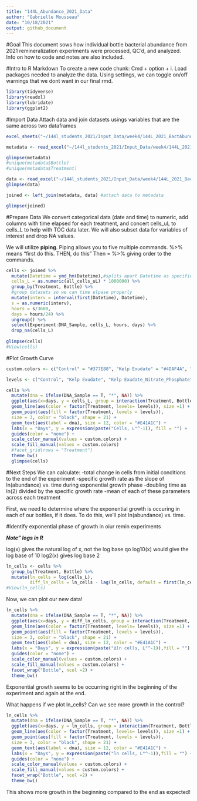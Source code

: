 ```yaml
---
title: "144L_Abundance_2021_Data"
author: "Gabrielle Mousseau"
date: "10/18/2021"
output: github_document
---
```


#Goal 
This document sows how individual bottle bacterial abundance from 2021 remineralization experiments were processed, QC'd, and analyzed. Info on how to code and notes are also included. 


#Intro to R Markdown 
To create a new code chunk: Cmd + option + i.
Load packages needed to analyze the data.
Using settings, we can toggle on/off warnings that we dont want in our final rmd.
```r
library(tidyverse)
library(readxl)
library(lubridate)
library(ggplot2)
```


#Import Data
Attach data and join datasets usings variables that are the same across two dataframes
```r
excel_sheets("~/144l_students_2021/Input_Data/week4/144L_2021_BactAbund.xlsx")

metadata <- read_excel("~/144l_students_2021/Input_Data/week4/144L_2021_BactAbund.xlsx", sheet = "Metadata")

glimpse(metadata)
#unique(metadata$Bottle)
#unique(metadata$Treatment)

data <- read_excel("~/144l_students_2021/Input_Data/week4/144L_2021_BactAbund.xlsx", sheet = "Data")
glimpse(data)

joined <- left_join(metadata, data) #attach data to metadata

glimpse(joined)
```


#Prepare Data 
We convert categorical data (date and time) to numeric, add columns with time elapsed for each treatment, and concert cells_uL to cells_L to help with TOC data later. We will also subset data for variables of interest and drop NA values.

We will utilize **piping**. Piping allows you to five multiple commands. %>% means "first do this. THEN, do this" Then = %>% giving order to the commands. 
```r
cells <- joined %>% 
  mutate(Datetime = ymd_hm(Datetime),#splits apart Datetime as specified
  cells_L = as.numeric(all_cells_uL) * 1000000) %>% 
  group_by(Treatment, Bottle) %>% 
  #group datasets so we can time elpase properly
  mutate(interv = interval(first(Datetime), Datetime), 
  s = as.numeric(interv), 
  hours = s/3600, 
  days = hours/24) %>% 
  ungroup() %>% 
  select(Experiment:DNA_Sample, cells_L, hours, days) %>%
  drop_na(cells_L)
  
glimpse(cells)
#View(cells)
```

#Plot Growth Curve
```r
custom.colors <- c("Control" = "#377E88", "Kelp Exudate" = "#4DAF4A", "Kelp Exudate_Nitrate_Phosphate" = "#E41A1C", "Glucose_Nitrate_Phosphate_" = "#FF7F00")

levels <- c("Control", "Kelp Exudate", "Kelp Exudate_Nitrate_Phosphate", "Glucose_Nitrate_Phosphate")

cells %>% 
  mutate(dna = ifelse(DNA_Sample == T, "*", NA)) %>%
  ggplot(aes(x=days, y = cells_L, group = interaction(Treatment, Bottle))) + 
  geom_line(aes(color = factor(Treatment, levels= levels)), size =1) +
  geom_point(aes(fill = factor(Treatment, levels = levels)),
  size = 3, color = "black", shape = 21) +
  geom_text(aes(label = dna), size = 12, color = "#E41A1C") +
  labs(x = "Days", y = expression(paste("Cells, L"^-1)), fill = "") +
  guides(color = "none") + 
  scale_color_manual(values = custom.colors) + 
  scale_fill_manual(values = custom.colors)
  #facet_grid(rows = "Treatment")
  theme_bw()
  glimpse(cells)
```


#Next Steps
We can calculate:
-total change in cells from initial conditions to the end of the experiment
-specific growth rate as the slope of ln(abundance) vs. time during exponential growth phase
-doubling time as ln(2) divided by the specific growth rate
-mean of each of these parameters across each treatment

First, we need to determine where the exponential growth is occuring in each of our bottles, if it does. To do this, we'll plot ln(abundance) vs. time.

#Identify exponential phase of growth in oiur remin experiments

***Note" logs in R***

log(x) gives the natural log of x, not the log base qo
log10(x) would give the log base of 10
log2(x) gives log base 2
```r
ln_cells <- cells %>%
  group_by(Treatment, Bottle) %>%
  mutate(ln_cells = log(cells_L), 
         diff_ln_cells = ln_cells - lag(ln_cells, default = first(ln_cells)))
#View(ln_cells)
```

Now, we can plot our new data!

```r
ln_cells %>%
  mutate(dna = ifelse(DNA_Sample == T, "*", NA)) %>%
  ggplot(aes(x=days, y = diff_ln_cells, group = interaction(Treatment, Bottle))) + 
  geom_line(aes(color = factor(Treatment, levels= levels)), size =1) +
  geom_point(aes(fill = factor(Treatment, levels = levels)),
  size = 3, color = "black", shape = 21) +
  geom_text(aes(label = dna), size = 12, color = "#E41A1C") + 
  labs(x = "Days", y = expression(paste("∆ln cells, L"^-1)),fill = "") +
  guides(color = "none") + 
  scale_color_manual(values = custom.colors) + 
  scale_fill_manual(values = custom.colors) +
  facet_wrap("Bottle", ncol =2) + 
  theme_bw()
```
Exponential growth seems to be occurring right in the beginning of the experiment and again at the end.

What happens if we plot ln_cells? Can we see more growth in the control?

```r
ln_cells %>%
  mutate(dna = ifelse(DNA_Sample == T, "*", NA)) %>%
  ggplot(aes(x=days, y = ln_cells, group = interaction(Treatment, Bottle))) + 
  geom_line(aes(color = factor(Treatment, levels= levels)), size =1) +
  geom_point(aes(fill = factor(Treatment, levels = levels)),
  size = 3, color = "black", shape = 21) +
  geom_text(aes(label = dna), size = 12, color = "#E41A1C") + 
  labs(x = "Days", y = expression(paste("ln cells, L"^-1)),fill = "") +
  guides(color = "none") + 
  scale_color_manual(values = custom.colors) + 
  scale_fill_manual(values = custom.colors) +
  facet_wrap("Bottle", ncol =2) + 
  theme_bw()
```
This shows more growth in the beginning compared to the end as expected!
